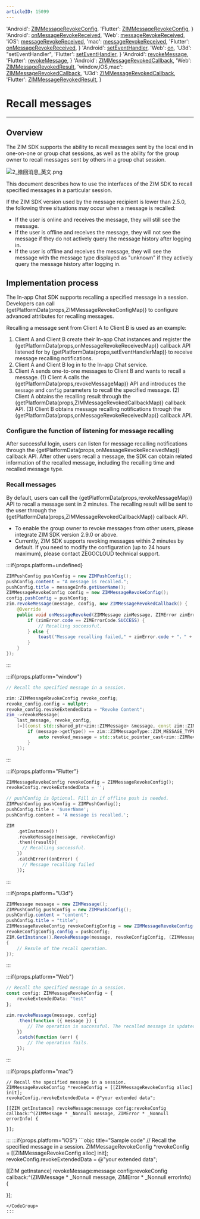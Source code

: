 ```yaml
---
articleID: 15099
---
```



  'Android': <a href='@-ZIMMessageRevokeConfig' target='_blank'>ZIMMessageRevokeConfig</a>,
  'Flutter': <a href='https://pub.dev/documentation/zego_zim/latest/zego_zim/ZIMMessageRevokeConfig-class.html' target='_blank'>ZIMMessageRevokeConfig</a>,
}
  'Android': <a href='@onMessageRevokeReceived' target='_blank'>onMessageRevokeReceived</a>,
  'Web': <a href='@messageRevokeReceived' target='_blank'>messageRevokeReceived</a>,
  'iOS': <a href='https://docs.zegocloud.com/article/api?doc=zim_API~objective-c_ios~protocol~ZIMEventHandler#zim-message-revoke-received' target='_blank'>messageRevokeReceived</a>,
  'mac': <a href='https://docs.zegocloud.com/article/api?doc=zim_API~objective-c_macos~protocol~ZIMEventHandler#zim-message-revoke-received' target='_blank'>messageRevokeReceived</a>,
  'Flutter': <a href='https://pub.dev/documentation/zego_zim/latest/zego_zim/ZIMEventHandler/onMessageRevokeReceived.html' target='_blank'>onMessageRevokeReceived</a>,
}
  'Android': <a href='@setEventHandler' target='_blank'>setEventHandler</a>,
  'Web': <a href='@on' target='_blank'>on</a>,
  'U3d': "setEventHandler",
  'Flutter': <a href='https://pub.dev/documentation/zego_zim/latest/zego_zim/ZIMEventHandler-class.html' target='_blank'>setEventHandler</a>,
}
  'Android': <a href='@revokeMessage' target='_blank'>revokeMessage</a>,
  'Flutter': <a href='https://pub.dev/documentation/zego_zim/latest/zego_zim/ZIM/revokeMessage.html' target='_blank'>revokeMessage</a>,
}
  'Android': <a href='@-ZIMMessageRevokedCallback' target='_blank'>ZIMMessageRevokedCallback</a>,
  'Web': <a href='@-ZIMMessageRevokedResult' target='_blank'>ZIMMessageRevokedResult</a>,
  'window,iOS,mac': <a href='@ZIMMessageRevokedCallback' target='_blank'>ZIMMessageRevokedCallback</a>,
  'U3d': <a href='https://docs.zegocloud.com/article/api?doc=zim_API~cs_unity3d~interface~ZIMDefines#zim-group-message-receipt-member-list-queried-callback' target='_blank'>ZIMMessageRevokedCallback</a>,
  'Flutter': <a href='https://pub.dev/documentation/zego_zim/latest/zego_zim/ZIMMessageRevokedResult-class.html' target='_blank'>ZIMMessageRevokedResult</a>,
}


# Recall messages

- - -

## Overview

The ZIM SDK supports the ability to recall messages sent by the local end in one-on-one or group chat sessions, as well as the ability for the group owner to recall messages sent by others in a group chat session.

<Frame width="auto" height="auto">
  <img src="https://media-resource.spreading.io/docuo/workspace740/af061ebc6eaf0f12ae9e7f72235bd04e/111c83ad6a.png" alt="2_撤回消息_英文.png"/>
</Frame>

This document describes how to use the interfaces of the ZIM SDK to recall specified messages in a particular session.


<Note title="Note">

If the ZIM SDK version used by the message recipient is lower than 2.5.0, the following three situations may occur when a message is recalled:
- If the user is online and receives the message, they will still see the message.
- If the user is offline and receives the message, they will not see the message if they do not actively query the message history after logging in.
- If the user is offline and receives the message, they will see the message with the message type displayed as "unknown" if they actively query the message history after logging in.
</Note>


## Implementation process

The In-app Chat SDK supports recalling a specified message in a session. Developers can call {getPlatformData(props,ZIMMessageRevokeConfigMap)} to configure advanced attributes for recalling messages.

Recalling a message sent from Client A to Client B is used as an example:


1. Client A and Client B create their In-app Chat instances and register the {getPlatformData(props,onMessageRevokeReceivedMap)} callback API listened for by {getPlatformData(props,setEventHandlerMap)} to receive message recalling notifications.
2. Client A and Client B log in to the In-app Chat service.
3. Client A sends one-to-one messages to Client B and wants to recall a message.
    (1) Client A calls the {getPlatformData(props,revokeMessageMap)} API and introduces the `message` and `config` parameters to recall the specified message.
    (2) Client A obtains the recalling result through the {getPlatformData(props,ZIMMessageRevokedCallbackMap)} callback API.
    (3) Client B obtains message recalling notifications through the {getPlatformData(props,onMessageRevokeReceivedMap)} callback API.

### Configure the function of listening for message recalling

After successful login, users can listen for message recalling notifications through the {getPlatformData(props,onMessageRevokeReceivedMap)} callback API. After other users recall a message, the SDK can obtain related information of the recalled message, including the recalling time and recalled message type.


### Recall messages

By default, users can call the {getPlatformData(props,revokeMessageMap)} API to recall a message sent in 2 minutes. The recalling result will be sent to the user through the {getPlatformData(props,ZIMMessageRevokedCallbackMap)} callback API.

<Note title="Note">

- To enable the group owner to revoke messages from other users, please integrate ZIM SDK version 2.9.0 or above.
- Currently, ZIM SDK supports revoking messages within 2 minutes by default. If you need to modify the configuration (up to 24 hours maximum), please contact ZEGOCLOUD technical support.
</Note>

:::if{props.platform=undefined}
<CodeGroup>
```java title="Sample code"
ZIMPushConfig pushConfig = new ZIMPushConfig();
pushConfig.content = "A message is recalled.";
pushConfig.title = messageInfo.getUserName();
ZIMMessageRevokeConfig config = new ZIMMessageRevokeConfig();
config.pushConfig = pushConfig;
zim.revokeMessage(message, config, new ZIMMessageRevokedCallback() {
    @Override
    public void onMessageRevoked(ZIMMessage zimMessage, ZIMError zimError) {
        if (zimError.code == ZIMErrorCode.SUCCESS) {
            // Recalling successful.
        } else {
            toast("Message recalling failed," + zimError.code + "，" + zimError.message);
        }
    }
});
```
</CodeGroup>

:::

:::if{props.platform="window"}
<CodeGroup>
```cpp title="Sample code"
// Recall the specified message in a session.

zim::ZIMMessageRevokeConfig revoke_config;
revoke_config.config = nullptr;
revoke_config.revokeExtendedData = "Revoke Content";
zim_->revokeMessage(
    last_message, revoke_config,
    [=](const std::shared_ptr<zim::ZIMMessage> &message, const zim::ZIMError &errorInfo) {
        if (message->getType() == zim::ZIMMessageType::ZIM_MESSAGE_TYPE_REVOKE) {
            auto revoked_message = std::static_pointer_cast<zim::ZIMRevokeMessage>(message);
        }
    });
```
</CodeGroup>
:::

:::if{props.platform="Flutter"}
<CodeGroup>
```dart title="Sample code"
ZIMMessageRevokeConfig revokeConfig = ZIMMessageRevokeConfig();
revokeConfig.revokeExtendedData = '';

// pushConfig is Optional. Fill in if offline push is needed.
ZIMPushConfig pushConfig = ZIMPushConfig();
pushConfig.title = '$userName';
pushConfig.content = 'A message is recalled.';

ZIM
    .getInstance()！
    .revokeMessage(message, revokeConfig)
    .then((result){
      // Recalling successful.
    })
    .catchError((onError) {
      // Message recalling failed
    });
```
</CodeGroup>
:::

:::if{props.platform="U3d"}
<CodeGroup>
```cs title="Sample code"
ZIMMessage message = new ZIMMessage();
ZIMPushConfig pushConfig = new ZIMPushConfig();
pushConfig.content = "content";
pushConfig.title = "title";
ZIMMessageRevokeConfig revokeConfigConfig = new ZIMMessageRevokeConfig();
revokeConfigConfig.config = pushConfig;
ZIM.GetInstance().RevokeMessage(message, revokeConfigConfig, (ZIMMessage message, ZIMError errorInfo) =>
{
    // Resule of the recall operation. 
});
```
</CodeGroup>
:::

:::if{props.platform="Web"}
<CodeGroup>
```typescript title="Sample code"
// Recall the specified message in a session.
const config: ZIMMessageRevokeConfig = {
    revokeExtendedData: "test"
};

zim.revokeMessage(message, config)
    .then(function ({ message }) {
        // The operation is successful. The recalled message is updated on the local message list.
    })
    .catch(function (err) {
        // The operation fails.
    });
```
</CodeGroup>
:::

:::if{props.platform="mac"}
<CodeGroup>
```objc title="Sample code"
// Recall the specified message in a session.
ZIMMessageRevokeConfig *revokeConfig = [[ZIMMessageRevokeConfig alloc] init];
revokeConfig.revokeExtendedData = @"your extended data";

[[ZIM getInstance] revokeMessage:message config:revokeConfig callback:^(ZIMMessage * _Nonnull message, ZIMError * _Nonnull errorInfo) {

}];
```
</CodeGroup>
:::
:::if{props.platform="iOS"}
<CodeGroup>
```objc title="Sample code"
// Recall the specified message in a session.
ZIMMessageRevokeConfig *revokeConfig = [[ZIMMessageRevokeConfig alloc] init];
revokeConfig.revokeExtendedData = @"your extended data";

[[ZIM getInstance] revokeMessage:message config:revokeConfig callback:^(ZIMMessage * _Nonnull message, ZIMError * _Nonnull errorInfo) {

}];
```
</CodeGroup>
:::
